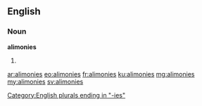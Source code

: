 ==English==

===Noun===
'''alimonies'''

# {{plural of|alimony}}

[[Category:English plurals ending in "-ies"]]

[[ar:alimonies]]
[[eo:alimonies]]
[[fr:alimonies]]
[[ku:alimonies]]
[[mg:alimonies]]
[[my:alimonies]]
[[sv:alimonies]]